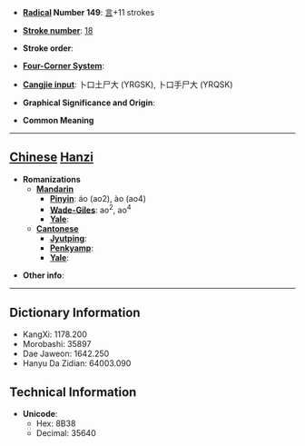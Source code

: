 * '''[[Wiktionary:Chinese radical index| Radical]] Number 149''': [[Wiktionary:Chinese radical index 言|言]]+11 strokes

* '''[[Wiktionary:Chinese total strokes index|Stroke number]]''': [[Wiktionary:Chinese total strokes index 18|18]]

* '''Stroke order''': 

* '''[[Wiktionary:Chinese four corner index|Four-Corner System]]''': 

* '''[[Wiktionary:Chinese Cangjie index|Cangjie input]]''': 卜口土尸大 (YRGSK), 卜口手尸大 (YRQSK)

* '''Graphical Significance and Origin''': 

* '''Common Meaning'''

----

== [[Chinese]] [[Hanzi]] ==

* '''Romanizations'''
** '''[[Mandarin]]'''
*** '''[[Pinyin]]''': áo (ao2), ào (ao4)
*** '''[[Wade-Giles]]''': ao<sup>2</sup>, ao<sup>4</sup>
*** '''[[Yale]]''': 
** '''[[Cantonese]]'''
*** '''[[Jyutping]]''':
*** '''[[Penkyamp]]''': 
*** '''[[Yale]]''': 

* '''Other info''': 

----

== Dictionary Information ==

* KangXi: 1178.200
* Morobashi: 35897
* Dae Jaweon: 1642.250
* Hanyu Da Zidian: 64003.090

== Technical Information ==

* '''Unicode''':
** Hex: 8B38
** Decimal: 35640